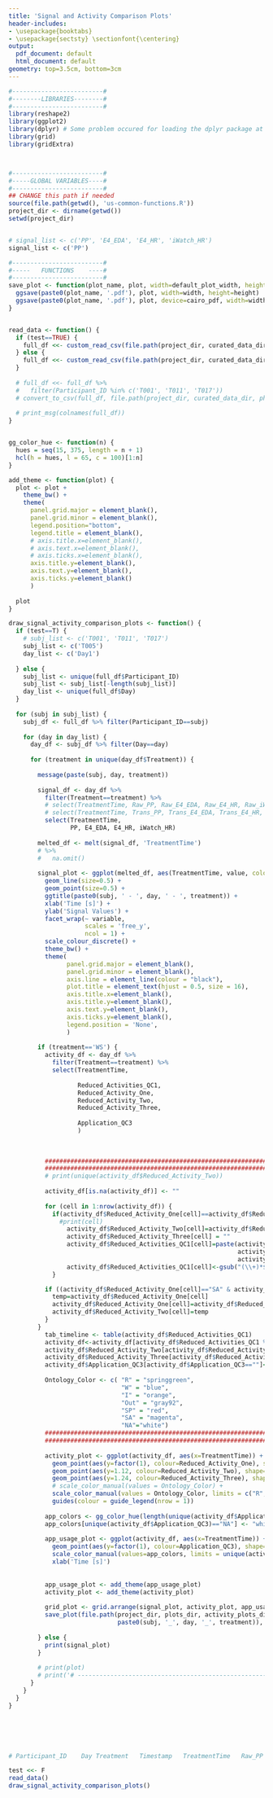 ```yaml
---
title: 'Signal and Activity Comparison Plots'
header-includes:
- \usepackage{booktabs}
- \usepackage{sectsty} \sectionfont{\centering}
output:
  pdf_document: default
  html_document: default
geometry: top=3.5cm, bottom=3cm
---
```





```r
#-------------------------#
#--------LIBRARIES--------#
#-------------------------#
library(reshape2)
library(ggplot2)
library(dplyr) # Some problem occured for loading the dplyr package at the beginning
library(grid)
library(gridExtra)



#-------------------------#
#-----GLOBAL VARIABLES----#
#-------------------------#
## CHANGE this path if needed
source(file.path(getwd(), 'us-common-functions.R'))
project_dir <- dirname(getwd())
setwd(project_dir)


# signal_list <- c('PP', 'E4_EDA', 'E4_HR', 'iWatch_HR')
signal_list <- c('PP')
``` 

\newpage
```r
#-------------------------#
#-----   FUNCTIONS    ----#
#-------------------------#
save_plot <- function(plot_name, plot, width=default_plot_width, height=default_plot_height) {
  ggsave(paste0(plot_name, '.pdf'), plot, width=width, height=height)
  ggsave(paste0(plot_name, '.pdf'), plot, device=cairo_pdf, width=width, height=height)
}


read_data <- function() {
  if (test==TRUE) {
    full_df <<- custom_read_csv(file.path(project_dir, curated_data_dir, physiological_data_dir, 'T005_full_df.csv'))
  } else {
    full_df <<- custom_read_csv(file.path(project_dir, curated_data_dir, physiological_data_dir, full_df_file_name)) 
  }
   
  # full_df <<- full_df %>%
  #   filter(Participant_ID %in% c('T001', 'T011', 'T017'))
  # convert_to_csv(full_df, file.path(project_dir, curated_data_dir, physiological_data_dir, 'mini_full_df.csv'))
  
  # print_msg(colnames(full_df))
}


gg_color_hue <- function(n) {
  hues = seq(15, 375, length = n + 1)
  hcl(h = hues, l = 65, c = 100)[1:n]
}

add_theme <- function(plot) {
  plot <- plot + 
    theme_bw() +
    theme(
      panel.grid.major = element_blank(),
      panel.grid.minor = element_blank(),
      legend.position="bottom",
      legend.title = element_blank(),
      # axis.title.x=element_blank(),
      # axis.text.x=element_blank(),
      # axis.ticks.x=element_blank(),
      axis.title.y=element_blank(),
      axis.text.y=element_blank(),
      axis.ticks.y=element_blank()
      )
  
  plot
}  

draw_signal_activity_comparison_plots <- function() {
  if (test==T) {
    # subj_list <- c('T001', 'T011', 'T017')
    subj_list <- c('T005')
    day_list <- c('Day1')
    
  } else {
    subj_list <- unique(full_df$Participant_ID)
    subj_list <- subj_list[-length(subj_list)]
    day_list <- unique(full_df$Day)
  }
  
  for (subj in subj_list) {
    subj_df <- full_df %>% filter(Participant_ID==subj)
    
    for (day in day_list) {
      day_df <- subj_df %>% filter(Day==day) 
      
      for (treatment in unique(day_df$Treatment)) {
        
        message(paste(subj, day, treatment))
        
        signal_df <- day_df %>% 
          filter(Treatment==treatment) %>% 
          # select(TreatmentTime, Raw_PP, Raw_E4_EDA, Raw_E4_HR, Raw_iWatch_HR)
          # select(TreatmentTime, Trans_PP, Trans_E4_EDA, Trans_E4_HR, Trans_iWatch_HR)
          select(TreatmentTime, 
                 PP, E4_EDA, E4_HR, iWatch_HR)
          
        melted_df <- melt(signal_df, 'TreatmentTime') 
        # %>%
        #   na.omit()
        
        signal_plot <- ggplot(melted_df, aes(TreatmentTime, value, colour = variable)) + 
          geom_line(size=0.5) +
          geom_point(size=0.5) +
          ggtitle(paste0(subj, ' - ', day, ' - ', treatment)) +
          xlab('Time [s]') +
          ylab('Signal Values') +
          facet_wrap(~ variable, 
                     scales = 'free_y',
                     ncol = 1) +
          scale_colour_discrete() +
          theme_bw() +
          theme(
                panel.grid.major = element_blank(),
                panel.grid.minor = element_blank(),
                axis.line = element_line(colour = "black"),
                plot.title = element_text(hjust = 0.5, size = 16),
                axis.title.x=element_blank(),
                axis.title.y=element_blank(),
                axis.text.y=element_blank(),
                axis.ticks.y=element_blank(),
                legend.position = 'None',
                )
        
        if (treatment=='WS') {
          activity_df <- day_df %>% 
            filter(Treatment==treatment) %>% 
            select(TreatmentTime,
                   
                   Reduced_Activities_QC1, 
                   Reduced_Activity_One, 
                   Reduced_Activity_Two, 
                   Reduced_Activity_Three,
                   
                   Application_QC3
                   )
          
          
          
          #######################################################################################################
          #######################################################################################################
          # print(unique(activity_df$Reduced_Activity_Two))
          
          activity_df[is.na(activity_df)] <- ""
          
          for (cell in 1:nrow(activity_df)) {
            if(activity_df$Reduced_Activity_One[cell]==activity_df$Reduced_Activity_Two[cell]){
              #print(cell)
                activity_df$Reduced_Activity_Two[cell]=activity_df$Reduced_Activity_Three[cell]
                activity_df$Reduced_Activity_Three[cell] = ""
                activity_df$Reduced_Activities_QC1[cell]=paste(activity_df$Reduced_Activity_One[cell],
                                                               activity_df$Reduced_Activity_Two[cell],
                                                               activity_df$Reduced_Activity_Three[cell], sep="+")
                activity_df$Reduced_Activities_QC1[cell]<-gsub("(\\+)*$", "", activity_df$Reduced_Activities_QC1[cell])
            }

          if ((activity_df$Reduced_Activity_One[cell]=="SA" & activity_df$Reduced_Activity_Two[cell]=="R") | (activity_df$Reduced_Activity_One[cell]=="SA" & activity_df$Reduced_Activity_Two[cell]=="W")){
            temp=activity_df$Reduced_Activity_One[cell]
            activity_df$Reduced_Activity_One[cell]=activity_df$Reduced_Activity_Two[cell]
            activity_df$Reduced_Activity_Two[cell]=temp
          }
        }
          tab_timeline <- table(activity_df$Reduced_Activities_QC1)
          activity_df<-activity_df[activity_df$Reduced_Activities_QC1 %in% names(tab_timeline)[tab_timeline>60], ]
          activity_df$Reduced_Activity_Two[activity_df$Reduced_Activity_Two==""]<-"NA"
          activity_df$Reduced_Activity_Three[activity_df$Reduced_Activity_Three==""]<-"NA"
          activity_df$Application_QC3[activity_df$Application_QC3==""]<-"NA"
          
          Ontology_Color <- c( "R" = "springgreen", 
                               "W" = "blue",  
                               "I" = "orange", 
                               "Out" = "gray92", 
                               "SP" = "red", 
                               "SA" = "magenta", 
                               "NA"="white")
          #######################################################################################################
          #######################################################################################################
          
          activity_plot <- ggplot(activity_df, aes(x=TreatmentTime)) +
            geom_point(aes(y=factor(1), colour=Reduced_Activity_One), shape=15, size=5) +
            geom_point(aes(y=1.12, colour=Reduced_Activity_Two), shape=15, size=5) +
            geom_point(aes(y=1.24, colour=Reduced_Activity_Three), shape=15, size=5) +
            # scale_color_manual(values = Ontology_Color) +
            scale_color_manual(values = Ontology_Color, limits = c("R", "W", "Out", "SA", "SP", "I", "NA")) +
            guides(colour = guide_legend(nrow = 1))
          
          app_colors <- gg_color_hue(length(unique(activity_df$Application_QC3)))
          app_colors[unique(activity_df$Application_QC3)=="NA"] <- "white"
          
          app_usage_plot <- ggplot(activity_df, aes(x=TreatmentTime)) +  
            geom_point(aes(y=factor(1), colour=Application_QC3), shape=15, size=5) +
            scale_color_manual(values=app_colors, limits = unique(activity_df$Application_QC3)) +
            xlab('Time [s]')
            
          
          app_usage_plot <- add_theme(app_usage_plot)
          activity_plot <- add_theme(activity_plot)
            
          grid_plot <- grid.arrange(signal_plot, activity_plot, app_usage_plot, ncol=1)
          save_plot(file.path(project_dir, plots_dir, activity_plots_dir, 
                              paste0(subj, '_', day, '_', treatment)), grid_plot)
          
        } else {
          print(signal_plot)
        }
        
        # print(plot)
        # print('# --------------------------------------------------------------------------- #')
      }
    }
  }
}






# Participant_ID	Day	Treatment	Timestamp	TreatmentTime	Raw_PP	PP	Trans_PP	Raw_E4_EDA	E4_EDA	Trans_E4_EDA	Raw_E4_HR	E4_HR	Trans_E4_HR	Raw_iWatch_HR	iWatch_HR	Trans_iWatch_HR	Activities	Activities_QC1	Activities_QC2	Activity_One	Activity_Two	Activity_Three	Reduced_Activities_QC1	Reduced_Activity_One	Reduced_Activity_Two	Reduced_Activity_Three	Application	Application_QC1	Application_QC2	Application_QC3	Mask
```



<!-- \newpage -->
```r
test <<- F
read_data()
draw_signal_activity_comparison_plots()
```




